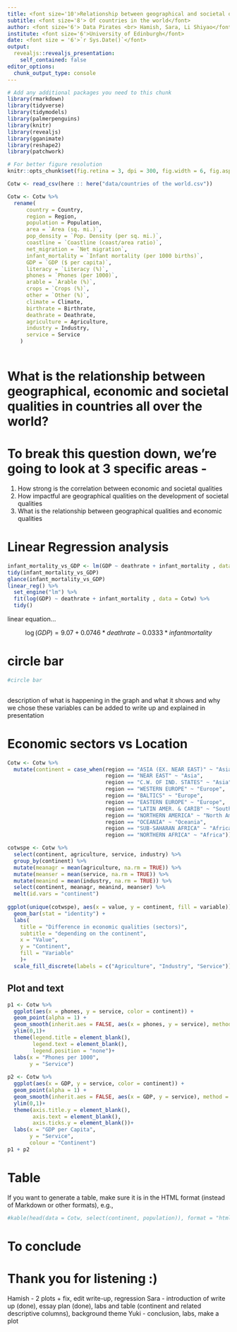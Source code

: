 ```yaml
---
title: <font size='10'>Relationship between geographical and societal qualities</font>
subtitle: <font size='8'> Of countries in the world</font>
author: <font size='6'> Data Pirates <br> Hamish, Sara, Li Shiyao</font>
institute: <font size='6'>University of Edinburgh</font>
date: <font size = '6'>`r Sys.Date()`</font>
output:
  revealjs::revealjs_presentation:
    self_contained: false
editor_options: 
  chunk_output_type: console
---
```


```r
# Add any additional packages you need to this chunk
library(rmarkdown)
library(tidyverse)
library(tidymodels)
library(palmerpenguins)
library(knitr)
library(revealjs)
library(gganimate)
library(reshape2)
library(patchwork)
```

```r
# For better figure resolution
knitr::opts_chunk$set(fig.retina = 3, dpi = 300, fig.width = 6, fig.asp = 0.618, out.width = "80%")
```

```r
Cotw <- read_csv(here :: here("data/countries of the world.csv"))
```

```r
Cotw <- Cotw %>%
  rename(
      country = Country,
      region = Region,
      population = Population,
      area = `Area (sq. mi.)`,
      pop_density = `Pop. Density (per sq. mi.)`,
      coastline = `Coastline (coast/area ratio)`,
      net_migration = `Net migration`,
      infant_mortality = `Infant mortality (per 1000 births)`,
      GDP = `GDP ($ per capita)`,
      literacy = `Literacy (%)`,
      phones = `Phones (per 1000)`,
      arable = `Arable (%)`,
      crops = `Crops (%)`,
      other = `Other (%)`,
      climate = Climate,
      birthrate = Birthrate,
      deathrate = Deathrate,
      agriculture = Agriculture,
      industry = Industry,
      service = Service
    ) 
  
```


# What is the relationship between geographical, economic and societal qualities in countries all over the world? 

# To break this question down, we're going to look at 3 specific areas -
1. How strong is the correlation between economic and societal qualities
2. How impactful are geographical qualities on the development of societal qualities
3. What is the relationship between geographical qualities and economic qualities

# Linear Regression analysis

```r

infant_mortality_vs_GDP <- lm(GDP ~ deathrate + infant_mortality , data = Cotw)
tidy(infant_mortality_vs_GDP)
glance(infant_mortality_vs_GDP)
linear_reg() %>%
  set_engine("lm") %>%
  fit(log(GDP) ~ deathrate + infant_mortality , data = Cotw) %>%
  tidy()
```

linear equation...

$$\log(GDP)=9.07 + 0.0746* deathrate - 0.0333* infant mortality$$


# circle bar

```r
#circle bar
  
```

description of what is happening in the graph and what it shows and why we chose these variables can be added to write up and explained in presentation

# Economic sectors vs Location

```r
Cotw <- Cotw %>%
  mutate(continent = case_when(region == "ASIA (EX. NEAR EAST)" ~ "Asia",
                               region == "NEAR EAST" ~ "Asia",
                               region == "C.W. OF IND. STATES" ~ "Asia",
                               region == "WESTERN EUROPE" ~ "Europe",
                               region == "BALTICS" ~ "Europe",
                               region == "EASTERN EUROPE" ~ "Europe", 
                               region == "LATIN AMER. & CARIB" ~ "South and Central America",
                               region == "NORTHERN AMERICA" ~ "North America",
                               region == "OCEANIA" ~ "Oceania",
                               region == "SUB-SAHARAN AFRICA" ~ "Africa",
                               region == "NORTHERN AFRICA" ~ "Africa"))
```

```r
cotwspe <- Cotw %>%
  select(continent, agriculture, service, industry) %>% 
  group_by(continent) %>%
  mutate(meanagr = mean(agriculture, na.rm = TRUE)) %>%
  mutate(meanser = mean(service, na.rm = TRUE)) %>%
  mutate(meanind = mean(industry, na.rm = TRUE)) %>%
  select(continent, meanagr, meanind, meanser) %>%
  melt(id.vars = "continent") 
  
ggplot(unique(cotwspe), aes(x = value, y = continent, fill = variable)) + 
  geom_bar(stat = "identity") +
  labs(
    title = "Difference in economic qualities (sectors)",
    subtitle = "depending on the continent",
    x = "Value",
    y = "Continent",
    fill = "Variable"
    )+
  scale_fill_discrete(labels = c("Agriculture", "Industry", "Service"))

```

## Plot and text

```r
p1 <- Cotw %>%
  ggplot(aes(x = phones, y = service, color = continent)) +
  geom_point(alpha = 1) +
  geom_smooth(inherit.aes = FALSE, aes(x = phones, y = service), method = "lm", se = FALSE)+
  ylim(0,1)+
  theme(legend.title = element_blank(),
        legend.text = element_blank(),
        legend.position = "none")+
  labs(x = "Phones per 1000",
       y = "Service")
  
p2 <- Cotw %>%
  ggplot(aes(x = GDP, y = service, color = continent)) +
  geom_point(alpha = 1) +
  geom_smooth(inherit.aes = FALSE, aes(x = GDP, y = service), method = "lm", se = FALSE)+
  ylim(0,1)+
  theme(axis.title.y = element_blank(),
        axis.text = element_blank(),
        axis.ticks.y = element_blank())+
  labs(x = "GDP per Capita",
       y = "Service",
       colour = "Continent")
p1 + p2
```


# Table

If you want to generate a table, make sure it is in the HTML format (instead of Markdown or other formats), e.g.,

```r
#kable(head(data = Cotw, select(continent, population)), format = "html")
```

# To conclude {data-background-image="img/world-map.gif"}

# Thank you for listening :)


Hamish - 2 plots + fix, edit write-up, regression
Sara - introduction of write up (done), essay plan (done), labs and table (continent and related descriptive columns), background theme
Yuki - conclusion, labs, make a plot


